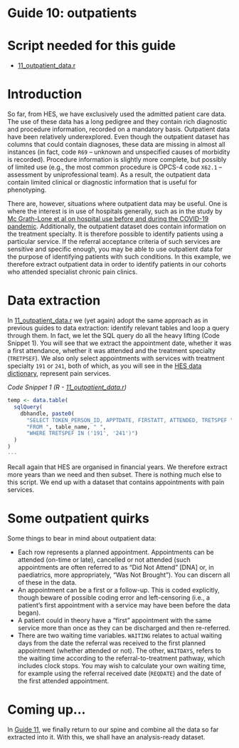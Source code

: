 # Guide 10: outpatients {.unnumbered}

# Script needed for this guide

* [11_outpatient_data.r](scripts/11_outpatient_data.r)

# Introduction

So far, from HES, we have exclusively used the admitted patient care data. The use of these data has a long pedigree and they contain rich diagnostic and procedure information, recorded on a mandatory basis. Outpatient data have been relatively underexplored. Even though the outpatient dataset has columns that could contain diagnoses, these data are missing in almost all instances (in fact, code `R69` – unknown and unspecified causes of morbidity is recorded). Procedure information is slightly more complete, but possibly of limited use (e.g., the most common procedure is OPCS-4 code `X62.1` – assessment by uniprofessional team). As a result, the outpatient data contain limited clinical or diagnostic information that is useful for phenotyping.

There are, however, situations where outpatient data may be useful. One is where the interest is in use of hospitals generally, such as in the study by [Mc Grath-Lone et al on hospital use before and during the COVID-19 pandemic](https://adc.bmj.com/content/107/10/e29){target="_blank"}. Additionally, the outpatient dataset does contain information on the treatment specialty. It is therefore possible to identify patients using a particular service. If the referral acceptance criteria of such services are sensitive and specific enough, you may be able to use outpatient data for the purpose of identifying patients with such conditions. In this example, we therefore extract outpatient data in order to identify patients in our cohorts who attended specialist chronic pain clinics.

# Data extraction

In [11_outpatient_data.r](scripts/11_outpatient_data.r) we (yet again) adopt the same approach as in previous guides to data extraction: identify relevant tables and loop a query through them. In fact, we let the SQL query do all the heavy lifting (Code Snippet 1). You will see that we extract the appointment date, whether it was a first attendance, whether it was attended and the treatment specialty (`TRETPSEF`). We also only select appointments with services with treatment specialty `191` or `241`, both of which, as you will see in the [HES data dictionary](https://digital.nhs.uk/data-and-information/data-tools-and-services/data-services/hospital-episode-statistics/hospital-episode-statistics-data-dictionary){target="_blank"}, represent pain services.

*Code Snippet 1 (R - [11_outpatient_data.r](scripts/11_outpatient_data.r))*
``` r
temp <- data.table(
  sqlQuery(
    dbhandle, paste0(
      "SELECT TOKEN_PERSON_ID, APPTDATE, FIRSTATT, ATTENDED, TRETSPEF ",
      "FROM ", table_name, " ",
      "WHERE TRETSPEF IN ('191', '241')")
  )
)
---
```

Recall again that HES are organised in financial years. We therefore extract more years than we need and then subset. There is nothing much else to this script. We end up with a dataset that contains appointments with pain services.

# Some outpatient quirks

Some things to bear in mind about outpatient data:

* Each row represents a planned appointment. Appointments can be attended (on-time or late), cancelled or not attended (such appointments are often referred to as “Did Not Attend” [DNA] or, in paediatrics, more appropriately, “Was Not Brought”). You can discern all of these in the data.
* An appointment can be a first or a follow-up. This is coded explicitly, though beware of possible coding error and left-censoring (i.e., a patient’s first appointment with a service may have been before the data began).
* A patient could in theory have a “first” appointment with the same service more than once as they can be discharged and then re-referred.
* There are two waiting time variables. `WAITING` relates to actual waiting days from the date the referral was received to the first planned appointment (whether attended or not). The other, `WAITDAYS`, refers to the waiting time according to the referral-to-treatment pathway, which includes clock stops. You may wish to calculate your own waiting time, for example using the referral received date (`REQDATE`) and the date of the first attended appointment.

# Coming up...

In [Guide 11](guide11_combine.qmd), we finally return to our spine and combine all the data so far extracted into it. With this, we shall have an analysis-ready dataset.
